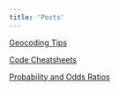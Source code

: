 ```yaml
---
title: 'Posts'
---
```


[Geocoding Tips](posts_geocoding_tips.html)

[Code Cheatsheets](posts_cheatsheet.html)

[Probability and Odds Ratios](posts_probability_odds_ratios.html)